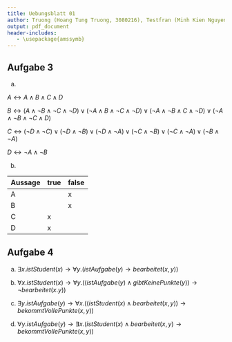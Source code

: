 ```yaml
---
title: Uebungsblatt 01
author: Truong (Hoang Tung Truong, 3080216), Testfran (Minh Kien Nguyen, 3157116)
output: pdf_document
header-includes:
   - \usepackage{amssymb}
---
```


## Aufgabe 3
a.

$A \leftrightarrow A \land B \land C \land D$

$B \leftrightarrow
(A \land \neg B \land \neg C \land \neg D) \lor
(\neg A \land B \land \neg C \land \neg D) \lor
(\neg A \land \neg B \land C \land \neg D) \lor
(\neg A \land \neg B \land \neg C \land D)$

$C \leftrightarrow
(\neg D \land \neg C) \lor (\neg D \land \neg B) \lor (\neg D \land \neg A) \lor (\neg C \land \neg B) \lor (\neg C \land \neg A) \lor (\neg B \land \neg A)$

$D \leftrightarrow
\neg A \land \neg B$

b.

|Aussage|true|false|
|-|-|-|
|A| | x|
|B| | x|
|C|x| |
|D|x| |

## Aufgabe 4
a. $\exists x.istStudent(x) \rightarrow \forall y.(istAufgabe(y) \rightarrow bearbeitet(x,y))$

b. $\forall x.istStudent(x) \rightarrow \forall y.((istAufgabe(y) \land gibtKeinePunkte(y)) \rightarrow \neg bearbeitet(x.y))$
c. $\exists y.istAufgabe(y) \rightarrow \forall x.((istStudent(x) \land bearbeitet(x,y)) \rightarrow bekommtVollePunkte(x,y))$
d. $\forall y.istAufgabe(y) \rightarrow \exists x.(istStudent(x) \land bearbeitet(x,y) \rightarrow bekommtVollePunkte(x,y))$
